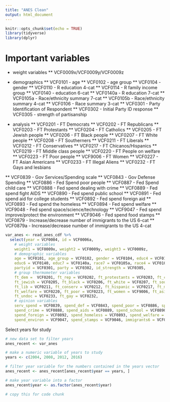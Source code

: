```yaml
---
title: "ANES Clean"
output: html_document
---
```


```r
knitr::opts_chunk$set(echo = TRUE)
library(tidyverse)
library(dplyr)
```

# Important variables

* weight variables
** VCF0009x/VCF0009y/VCF0009z

* demographics
** VCF0101 - age
** VCF0102 - age group
** VCF0104 - gender
** VCF0110 - R education 4-cat
** VCF0114 - R family income group
** VCF0140 - education 6-cat
** VCF0140a - R education 7-cat
** VCF0105a - Race/ethnicity summary 7-cat
** VCF0105b - Race/ethnicity summary 4-cat
** VCF0106 - Race summary 3-cat
** VCF0301 - Party Identification of Respondent
** VCF0302 - Initial Party ID response
** VCF0305 - strength of partisanship


* analysis
** VCF0201 - FT Democrats
** VCF0202 - FT Republicans
** VCF0203 - FT Protestants
** VCF0204 - FT Catholics
** VCF0205 - FT Jewish people
** VCF0206 - FT Black people
** VCF0207 - FT White people
** VCF0208 - FT Southerners
** VCF0211 - FT Liberals
** VCF0212 - FT Conservatives
** VCF0217 - FT Chicanos/Hispanics
** VCF0219 - FT Middle class people
** VCF0220 - FT People on welfare
** VCF0223 - FT Poor people
** VCF9006 - FT Women
** VCF0227 - FT Asian Americans
** VCF0233 - FT Illegal Aliens
** VCF0232 - FT Gays and lesbians

** VCF0839 - Gov Services/Spending scale
** VCF0843 - Gov Defense Spending
** VCF0886 - Fed Spend poor people
** VCF0887 - Fed Spend child care
** VCF0888 - Fed spend dealing with crime
** VCF0889 - Fed spend fight AIDS
** VCF0890 - Fed spend public school
** VCF0891 - Fed spend aid for college students
** VCF0892 - Fed spend foreign aid
** VCF0893 - Fed spend the homeless
** VCF0894 - Fed spend welfare
** VCF9048 - Fed spend space/science/technology
** VCF9047 - Fed spend improve/protect the environment
** VCF9046 - Fed spend food stamps
** VCF0879 - Increase/decrease number of immigrants to the US 6-cat
** VCF0879a - Increase/decrease number of immigrants to the US 4-cat





```r
var_anes <- read_anes_cdf %>%
  select(year = VCF0004, id = VCF0006a,
    # weight variables
    weight1 = VCF0009x, weight2 = VCF0009y, weight3 = VCF0009z,
    # demographic variables
    age = VCF0101, age_group = VCF0102, gender = VCF0104, educ4 = VCF0110, fam_income = VCF0114,
    educ6 = VCF0140, educ7 = VCF0140a, race7 = VCF0105a, race4 = VCF0105b, race3 = VCF0106, 
    partyid = VCF0301, party = VCF0302, id_strength = VCF0305, 
    # group thermometer variables
    ft_dem =  VCF0201, ft_rep = VCF0202, ft_protestants = VCF0203, ft_catholic = VCF0204, 
    ft_jewish = VCF0205, ft_black = VCF0206, ft_white = VCF0207, ft_south = VCF0208, 
    ft_lib = VCF0211, ft_conserv = VCF0212, ft_hispanic = VCF0217, ft_middle = VCF0219, 
    ft_welfare = VCF0220, ft_poor = VCF0223, ft_women = VCF9006, ft_asian = VCF0227, 
    ft_undoc = VCF0233, ft_gay = VCF0232, 
    # opinion variables
    serv_spend = VCF0839, spend_def = VCF0843, spend_poor = VCF0886, spend_child = VCF0887, 
    spend_crime = VCF0888, spend_aids = VCF0889, spend_school = VCF0890, spend_college = VCF0891, 
    spend_foreign = VCF0892, spend_homeless = VCF0893, spend_welfare = VCF0894, spend_sci = VCF9048, 
    spend_environ = VCF9047, spend_stamps = VCF9046, immigrants6 = VCF0879, immigrants4 = VCF0879a)
```

Select years for study

```r
# new data set to filter years
anes_recent <- var_anes

# make a numeric variable of years to study
years <- c(2004, 2008, 2012, 2016)

# filter year variable for the numbers contained in the years vector
anes_recent <- anes_recent[anes_recent$year == years, ]

# make year variable into a factor
anes_recent$year <- as.factor(anes_recent$year)
```
 


```r
# copy this for code chunk
```

